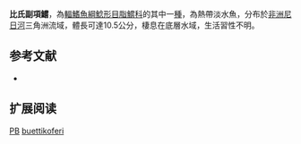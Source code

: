 {{Speciesbox
| name = 比氏副項鱨
| image = 
| image_width = 250px
| image_caption = 
| status = DD
| status_system = IUCN3.1 
| genus = Parauchenoglanis
| species = buettikoferi
| authority = [[Popta|Popta]], 1913
| synonyms = *''Auchenoglanis buettikoferi '',Popta, 1913 
}}

'''比氏副項鱨'''，為[[輻鰭魚綱|輻鰭魚綱]][[鯰形目|鯰形目]][[脂鱨科|脂鱨科]]的其中一[[種|種]]，為熱帶淡水魚，分布於[[非洲|非洲]][[尼日河|尼日河]]三角洲流域，體長可達10.5公分，棲息在底層水域，生活習性不明。

==参考文献==
*{{FishBase_species|genus=Parauchenoglanis|species=buettikoferi |year=2015|month=6}}

== 扩展阅读 ==
{{refbegin}}
{{wikispecies-inline|Parauchenoglanis buettikoferi|比氏副項鱨}}
{{refend}}
{{Taxonbar|from=Q5610351}}

[[Category:IUCN红色名录数据缺乏物种|PB]]
[[Category:副項鱨屬|buettikoferi]]